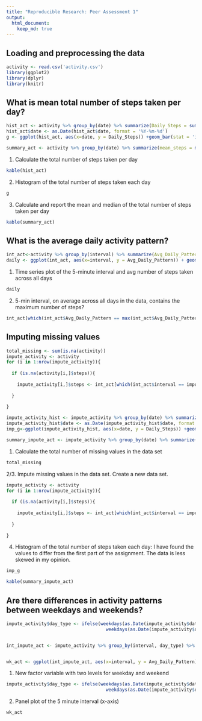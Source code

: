 ```yaml
---
title: "Reproducible Research: Peer Assessment 1"
output: 
  html_document:
    keep_md: true
---
```



## Loading and preprocessing the data
```r
activity <- read.csv('activity.csv')
library(ggplot2)
library(dplyr)
library(knitr)
```

## What is mean total number of steps taken per day?

```r
hist_act <- activity %>% group_by(date) %>% summarize(Daily_Steps = sum(steps, na.rm = TRUE))
hist_act$date <- as.Date(hist_act$date, format = '%Y-%m-%d')
g <- ggplot(hist_act, aes(x=date, y = Daily_Steps)) +geom_bar(stat = 'identity')

summary_act <- activity %>% group_by(date) %>% summarize(mean_steps = mean(steps, na.rm = TRUE), median_steps = median(steps, na.rm = TRUE))
```

1. Calculate the total number of steps taken per day
```r
kable(hist_act)
```

2. Histogram of the total number of steps taken each day
```r
g
```

3. Calculate and report the mean and median of the total number of steps taken per day
```r
kable(summary_act)
```



## What is the average daily activity pattern?
```r
int_act<-activity %>% group_by(interval) %>% summarize(Avg_Daily_Pattern = mean(steps, na.rm = TRUE))
daily <- ggplot(int_act, aes(x=interval, y = Avg_Daily_Pattern)) + geom_line()
```

1. Time series plot of the 5-minute interval and avg number of steps taken across all days
```r
daily
```

2. 5-min interval, on average across all days in the data, contains the maximum number of steps?\hfill\break
```r

int_act[which(int_act$Avg_Daily_Pattern == max(int_act$Avg_Daily_Pattern)),]$interval
```


## Imputing missing values
```r
total_missing <- sum(is.na(activity))
impute_activity <- activity
for (i in 1:nrow(impute_activity)){
  
  if (is.na(activity[i,]$steps)){
    
    impute_activity[i,]$steps <- int_act[which(int_act$interval == impute_activity[i,]$interval),]$Avg_Daily_Pattern
    
  }
  
}

impute_activity_hist <- impute_activity %>% group_by(date) %>% summarize(Daily_Steps = sum(steps, na.rm = TRUE))
impute_activity_hist$date <- as.Date(impute_activity_hist$date, format = '%Y-%m-%d')
imp_g<-ggplot(impute_activity_hist, aes(x=date, y = Daily_Steps)) +geom_bar(stat = 'identity')

summary_impute_act <- impute_activity %>% group_by(date) %>% summarize(mean_steps = mean(steps, na.rm = TRUE), median_steps = median(steps, na.rm = TRUE))

```

1. Calculate the total number of missing values in the data set\hfill\break
```r
total_missing
```

2/3. Impute missing values in the data set. Create a new data set.\hfill\break
```r
impute_activity <- activity
for (i in 1:nrow(impute_activity)){
  
  if (is.na(activity[i,]$steps)){
    
    impute_activity[i,]$steps <- int_act[which(int_act$interval == impute_activity[i,]$interval),]$Avg_Daily_Pattern
    
  }
  
}
```


4. Histogram of the total number of steps taken each day: I have found the values to differ from the first part of the assignment. The data is less skewed in my opinion.\hfill\break


```r
imp_g

kable(summary_impute_act)
```




## Are there differences in activity patterns between weekdays and weekends?
```r

impute_activity$day_type <- ifelse(weekdays(as.Date(impute_activity$date, format = '%Y-%m-%d')) == 'Saturday' | 
                                     weekdays(as.Date(impute_activity$date, format = '%Y-%m-%d')) == 'Sunday', 'weekend', 'weekday')


int_impute_act <- impute_activity %>% group_by(interval, day_type) %>% summarize(Avg_Daily_Pattern = mean(steps, na.rm = TRUE))


wk_act <- ggplot(int_impute_act, aes(x=interval, y = Avg_Daily_Pattern)) + geom_line() + facet_grid(as.factor(int_impute_act$day_type))
```


1. New factor variable with two levels for weekday and weekend
```r

impute_activity$day_type <- ifelse(weekdays(as.Date(impute_activity$date, format = '%Y-%m-%d')) == 'Saturday' | 
                                     weekdays(as.Date(impute_activity$date, format = '%Y-%m-%d')) == 'Sunday', 'weekend', 'weekday')

```

2. Panel plot of the 5 minute interval (x-axis)
```r
wk_act
```

